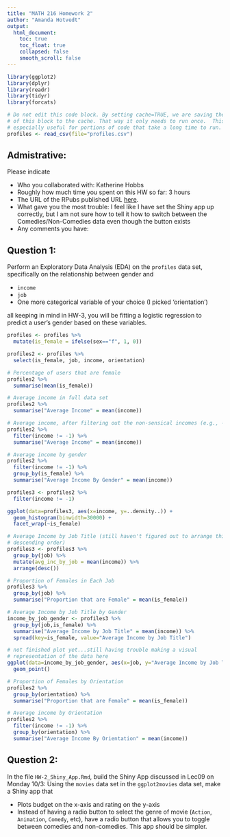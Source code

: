 ```yaml
---
title: "MATH 216 Homework 2"
author: "Amanda Hotvedt"
output:
  html_document:
    toc: true
    toc_float: true
    collapsed: false
    smooth_scroll: false
---
```


```r
library(ggplot2)
library(dplyr)
library(readr)
library(tidyr)
library(forcats)
```


```r
# Do not edit this code block. By setting cache=TRUE, we are saving the output 
# of this block to the cache. That way it only needs to run once.  This is
# especially useful for portions of code that take a long time to run.
profiles <- read_csv(file="profiles.csv")
```



## Admistrative:

Please indicate

* Who you collaborated with: Katherine Hobbs
* Roughly how much time you spent on this HW so far: 3 hours
* The URL of the RPubs published URL [here](https://www.nhl.com/).
* What gave you the most trouble: I feel like I have set the Shiny app up correctly, but I am not sure how to tell it how to switch between the Comedies/Non-Comedies data even though the button exists
* Any comments you have:



## Question 1:

Perform an Exploratory Data Analysis (EDA) on the `profiles` data set,
specifically on the relationship between gender and

* `income`
* `job`
* One more categorical variable of your choice (I picked 'orientation')

all keeping in mind in HW-3, you will be fitting a logistic regression to
predict a user's gender based on these variables.

```r

profiles <- profiles %>%
  mutate(is_female = ifelse(sex=="f", 1, 0))

profiles2 <- profiles %>% 
  select(is_female, job, income, orientation)

# Percentage of users that are female
profiles2 %>% 
  summarise(mean(is_female))

# Average income in full data set
profiles2 %>% 
  summarise("Average Income" = mean(income))

# Average income, after filtering out the non-sensical incomes (e.g., -1)
profiles2 %>% 
  filter(income != -1) %>% 
  summarise("Average Income" = mean(income))

# Average income by gender
profiles2 %>% 
  filter(income != -1) %>% 
  group_by(is_female) %>% 
  summarise("Average Income By Gender" = mean(income))

profiles3 <- profiles2 %>% 
  filter(income != -1)

ggplot(data=profiles3, aes(x=income, y=..density..)) +
  geom_histogram(binwidth=30000) +
  facet_wrap(~is_female)

# Average Income by Job Title (still haven't figured out to arrange this in
# descending order)
profiles3 <- profiles3 %>%
  group_by(job) %>% 
  mutate(avg_inc_by_job = mean(income)) %>% 
  arrange(desc())

# Proportion of Females in Each Job
profiles3 %>% 
  group_by(job) %>% 
  summarise("Proportion that are Female" = mean(is_female))

# Average Income by Job Title by Gender
income_by_job_gender <- profiles3 %>% 
  group_by(job,is_female) %>% 
  summarise("Average Income by Job Title" = mean(income)) %>% 
  spread(key=is_female, value="Average Income by Job Title")

# not finished plot yet...still having trouble making a visual
# representation of the data here
ggplot(data=income_by_job_gender, aes(x=job, y="Average Income by Job Title", fill=as.factor(is_female))) +
  geom_point()

# Proportion of Females by Orientation
profiles2 %>% 
  group_by(orientation) %>% 
  summarise("Proportion that are Female" = mean(is_female))

# Average income by Orientation
profiles2 %>% 
  filter(income != -1) %>% 
  group_by(orientation) %>% 
  summarise("Average Income By Orientation" = mean(income))
```



## Question 2:

In the file `HW-2_Shiny_App.Rmd`, build the Shiny App discussed in Lec09 on
Monday 10/3: Using the `movies` data set in the `ggplot2movies` data set, make a
Shiny app that

* Plots budget on the x-axis and rating on the y-axis
* Instead of having a radio button to select the genre of movie (`Action`,
`Animation`, `Comedy`, etc), have a radio button that allows you to toggle
between comedies and non-comedies. This app should be simpler.


